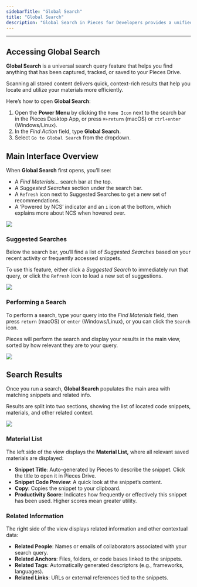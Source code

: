 ```yaml
---
sidebarTitle: "Global Search"
title: "Global Search"
description: "Global Search in Pieces for Developers provides a unified way to find snippets, people, tags, links, and anchors across your entire repository."
---
```


---

## Accessing Global Search

**Global Search** is a universal search query feature that helps you find anything that has been captured, tracked, or saved to your Pieces Drive.

Scanning all stored content delivers quick, context-rich results that help you locate and utilize your materials more efficiently.

Here’s how to open **Global Search**:

1. Open the **Power Menu** by clicking the `Home Icon` next to the search bar in the Pieces Desktop App, or press `⌘+return` (macOS) or `ctrl+enter` (Windows/Linux).
2. In the _Find Action_ field, type **Global Search**.
3. Select `Go to Global Search` from the dropdown.

## Main Interface Overview

When **Global Search** first opens, you’ll see:

- A _Find Materials..._ search bar at the top.
- A _Suggested Searches_ section under the search bar.
- A `Refresh` icon next to Suggested Searches to get a new set of recommendations.
- A ‘Powered by NCS’ indicator and an `i` icon at the bottom, which explains more about NCS when hovered over.

![](https://storage.googleapis.com/hashnode_product_documentation_assets/desktop_app_assets/navigation/global_search/pieces_global_search_main_view.png)

### Suggested Searches

Below the search bar, you’ll find a list of _Suggested Searches_ based on your recent activity or frequently accessed snippets.

To use this feature, either click a _Suggested Search_ to immediately run that query, or click the `Refresh` icon to load a new set of suggestions.

![](https://storage.googleapis.com/hashnode_product_documentation_assets/desktop_app_assets/navigation/global_search/gifs/pieces_global_search_suggestions.gif)

### Performing a Search

To perform a search, type your query into the _Find Materials_ field, then press `return` (macOS) or `enter` (Windows/Linux), or you can click the `Search` icon.

Pieces will perform the search and display your results in the main view, sorted by how relevant they are to your query.

![](https://storage.googleapis.com/hashnode_product_documentation_assets/desktop_app_assets/navigation/global_search/gifs/how_to_search.gif)

## Search Results

Once you run a search, **Global Search** populates the main area with matching snippets and related info.

Results are split into two sections, showing the list of located code snippets, materials, and other related context.

![](https://storage.googleapis.com/hashnode_product_documentation_assets/desktop_app_assets/navigation/global_search/both_sides_all_info.png)

### Material List

The left side of the view displays the **Material List,** where all relevant saved materials are displayed:

- **Snippet Title**: Auto-generated by Pieces to describe the snippet. Click the title to open it in Pieces Drive.
- **Snippet Code Preview**: A quick look at the snippet’s content.
- **Copy**: Copies the snippet to your clipboard.
- **Productivity Score**: Indicates how frequently or effectively this snippet has been used. Higher scores mean greater utility.

### Related Information

The right side of the view displays related information and other contextual data:

- **Related People**: Names or emails of collaborators associated with your search query.
- **Related Anchors**: Files, folders, or code bases linked to the snippets.
- **Related Tags**: Automatically generated descriptors (e.g., frameworks, languages).
- **Related Links**: URLs or external references tied to the snippets.